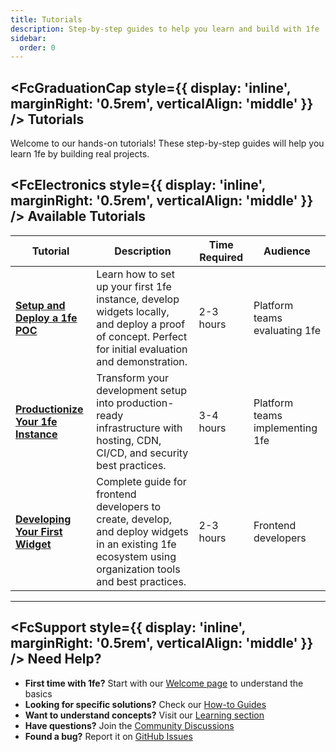 ```yaml
---
title: Tutorials
description: Step-by-step guides to help you learn and build with 1fe
sidebar:
  order: 0
---
```



## <FcGraduationCap style={{ display: 'inline', marginRight: '0.5rem', verticalAlign: 'middle' }} /> Tutorials

Welcome to our hands-on tutorials! These step-by-step guides will help you learn 1fe by building real projects.

## <FcElectronics style={{ display: 'inline', marginRight: '0.5rem', verticalAlign: 'middle' }} /> Available Tutorials

| Tutorial                                                                           | Description                                                                                                                                             | Time Required | Audience                        |
| ---------------------------------------------------------------------------------- | ------------------------------------------------------------------------------------------------------------------------------------------------------- | ------------- | ------------------------------- |
| [**Setup and Deploy a 1fe POC**](/tutorials/setup-and-deploy-1fe-poc/)             | Learn how to set up your first 1fe instance, develop widgets locally, and deploy a proof of concept. Perfect for initial evaluation and demonstration.  | 2-3 hours     | Platform teams evaluating 1fe   |
| [**Productionize Your 1fe Instance**](/tutorials/productionize-your-1fe-instance/) | Transform your development setup into production-ready infrastructure with hosting, CDN, CI/CD, and security best practices.                            | 3-4 hours     | Platform teams implementing 1fe |
| [**Developing Your First Widget**](/tutorials/developing-your-first-widget/)       | Complete guide for frontend developers to create, develop, and deploy widgets in an existing 1fe ecosystem using organization tools and best practices. | 2-3 hours     | Frontend developers             |

---

## <FcSupport style={{ display: 'inline', marginRight: '0.5rem', verticalAlign: 'middle' }} /> Need Help?

- **First time with 1fe?** Start with our [Welcome page](/start-here/) to understand the basics
- **Looking for specific solutions?** Check our [How-to Guides](/how-to-guides/)
- **Want to understand concepts?** Visit our [Learning section](/learning/)
- **Have questions?** Join the [Community Discussions](https://github.com/docusign/1fe/discussions)
- **Found a bug?** Report it on [GitHub Issues](https://github.com/docusign/1fe/issues)
